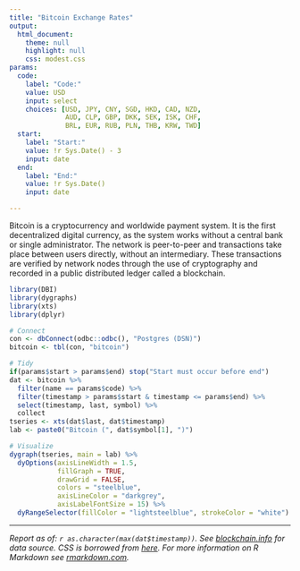 ```yaml
---
title: "Bitcoin Exchange Rates"
output: 
  html_document:
    theme: null
    highlight: null
    css: modest.css
params:
  code:
    label: "Code:"
    value: USD
    input: select
    choices: [USD, JPY, CNY, SGD, HKD, CAD, NZD, 
              AUD, CLP, GBP, DKK, SEK, ISK, CHF, 
              BRL, EUR, RUB, PLN, THB, KRW, TWD]
  start:
    label: "Start:"
    value: !r Sys.Date() - 3
    input: date
  end:
    label: "End:"
    value: !r Sys.Date()
    input: date

---
```


Bitcoin is a cryptocurrency and worldwide payment system. It is the first decentralized digital currency, as the system works without a central bank or single administrator. The network is peer-to-peer and transactions take place between users directly, without an intermediary. These transactions are verified by network nodes through the use of cryptography and recorded in a public distributed ledger called a blockchain.

```r
library(DBI)
library(dygraphs)
library(xts)
library(dplyr)

# Connect
con <- dbConnect(odbc::odbc(), "Postgres (DSN)")
bitcoin <- tbl(con, "bitcoin")

# Tidy
if(params$start > params$end) stop("Start must occur before end")
dat <- bitcoin %>%
  filter(name == params$code) %>%
  filter(timestamp > params$start & timestamp <= params$end) %>%
  select(timestamp, last, symbol) %>%
  collect
tseries <- xts(dat$last, dat$timestamp)
lab <- paste0("Bitcoin (", dat$symbol[1], ")")

# Visualize
dygraph(tseries, main = lab) %>%
  dyOptions(axisLineWidth = 1.5, 
            fillGraph = TRUE, 
            drawGrid = FALSE, 
            colors = "steelblue", 
            axisLineColor = "darkgrey", 
            axisLabelFontSize = 15) %>%
  dyRangeSelector(fillColor = "lightsteelblue", strokeColor = "white")
```  

***

*Report as of: `r as.character(max(dat$timestamp))`. See [blockchain.info](https://blockchain.info/api/exchange_rates_api) for data source. CSS is borrowed from [here](http://markdowncss.github.io/modest/). For more information on R Markdown see [rmarkdown.com](http://rmarkdown.rstudio.com/).*
